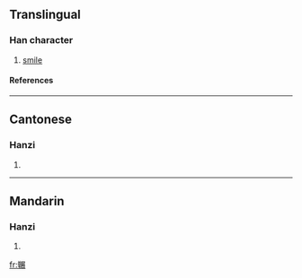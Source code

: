 {{see|囅}}

==Translingual==
===Han character===
{{Han char|rad=八|as=16|sn=18|four=|canj=金十尸廿女 (CJSTV)}}
# [[smile]]
====References====
{{Han ref|kx=0157.201|hdz=10254.030|uh=5181|ud=20865}}
----
==Cantonese==
===Hanzi===
{{yue-hanzi|jyut=|y=chin2}}
# {{defn|Cantonese}}
----
==Mandarin==
===Hanzi===
{{cmn-hanzi|tra=囅|pin=[[chǎn]] (chan3)|wg=ch'an<sup>3</sup>}}
# {{defn|Mandarin}}




[[fr:冁]]